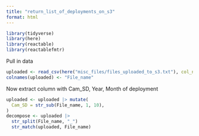 ```yaml
---
title: "return_list_of_deployments_on_s3"
format: html
---
```


```r
library(tidyverse)
library(here)
library(reactable)
library(reactablefmtr)
```

Pull in data

```r
uploaded <- read_csv(here("misc_files/files_uploaded_to_s3.txt"), col_names = F)
colnames(uploaded) <- "File_name"
```
Now extract column with Cam_SD, Year, Month of deployment

```r
uploaded <- uploaded |> mutate(
  Cam_SD = str_sub(File_name, 1, 10), 
)
decompose <- uploaded |> 
  str_split(File_name, "_")
  str_match(uploaded, File_name)
```

